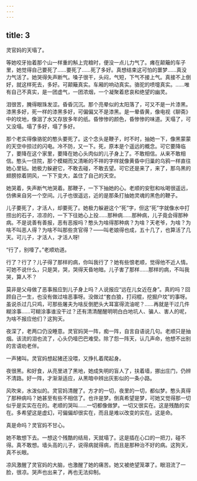 ```yaml
---
---
---
```

title: 3
---



灵官妈的天塌了。

等她咬牙抬着那个山一样重的斛上完粮时，便没一点儿力气了。瘫在颠簸的车子里，她觉得自己要死了……要死了……死了多好。真想结束这可怕的噩梦……真没力气活了。她哭得失声断气。嗓子很干，头闷，气短，下气不接上气。真接不上倒好，就这样死去，多好。可颠簸真实。车厢的响动真实。骆驼的喷嚏真实。……唯有自己不真实，是一团虚气，一团浓烟，一个凝聚着悲哀和绝望的幽灵。

泪很苦，腌得眼珠发涩。昏昏沉沉。那个亮晕似的太阳落了，可又不是一片漆黑。漆黑多好，死一样的漆黑多好，可偏偏又不是漆黑。是一晕昏黄，像电视《聊斋》中的坟地，像洇了水又存放多年的纸。昏惨惨的颜色，昏惨惨的味道。天塌了，可又没塌。塌了多好，塌了多好。

那个老实得像骆驼的憨头要死了。这个念头是鞭子，时不时，抽她一下，像黑蒙蒙的天空中掠过的闪电。冷不防，又一下。死，原本是个遥远的概念。可它要降临了，要降在这个家里，要降在她心头肉似的儿子身上了。不敢相信。从来不敢相信。憨头一住院，那个模糊而又清晰的不祥的字样就像黄昏中归巢的乌鸦一样直往她心里钻。她极力躲避它，不敢去碰，不敢去望。可它还是来了，来了，那乌黑的翅膀掠着阴风，一下下变大，盖住了自己的天空。

她哭着，失声断气地哭着。那鞭子，一下下抽她的心。老顺的安慰和吆喝很遥远，仿佛来自另一个空间。儿子也很遥远，近的是那条打抽她灵魂的黑色的鞭子。

儿子要死了，才活人，却要死了。她极力躲避这个“死”字，但这“死”字就像水中打捞出的石子，凉凉的，一下下往她心上投……那种病……那种病，儿子竟会得那种病。不是说善有善报，恶有恶报吗？憨头为啥得那种病？为啥？天老爷，为啥？为啥不叫恶人得？为啥不叫那些贪官得？——叫老娘得也成，五十几了，也算活了几天。可儿子，才活人，才活人呀!

“行了，别嚎了。”老顺劝道。

行了？行了？儿子得了那样的病，你叫我行了？她有些恨老顺，觉得他不近人情。可她不说什么，只是哭，哭，哭得天昏地暗。儿子害了那样……那样的病，不叫我哭，算人不？

莫非是父母做了恶事报应到儿子身上吗？人说报应“远在儿女近在身”。真的吗？回顾自己一生，也没有做过啥恶事呀。没做过“套白狼，打闷棍，挖掘户坟”的事呀。虽说杀过几只鸡，可那些屠夫为啥反倒肥头大耳富得流油呢？……再就是干过几件糊涂事……可糊涂事谁没干过？还有清清醒醒明明白白地坑人、骗人、害人的呢，为啥不报应他们？这狗天。

夜深了，老两口仍没睡意。灵官妈哭一阵，痴一阵，自言自语说几句。老顺只是抽烟。该流的泪也流了，心头仍噎巴巴难受。除了怨一阵天，认几声命，他想不出别的言语劝老伴。

一声猪叫。灵官妈想起猪还没喂，又挣扎着爬起身。

夜很黑。和好食，从亮里进了黑地，她成失明的盲人了，扶着墙，挪出庄门，仍辨不清路。好一阵，才渐渐适应，从黑暗中辨出灰影似的一条小路。

风吹来，水泼似的。灵官妈清醒了。方才的一切，夜里的一切，都似梦。憨头真得了那种病吗？她甚至有些不相信了。也许是梦。倒真希望是梦，可她又觉得那一切似乎是实实在在的。老顺的哭叫……一切都像做梦。一切又很实在。这是残酷的实在。多希望这是虚幻，可偏偏却很实在，而且是难以改变的实在。这是命。

真是命吗？灵官妈不甘心。

她不敢想下去。一想这个残酷的结局，天就塌了。这是插在心口的一把刀，碰不得。真不敢想。墙头高的儿子，说得病就得病，而且是那种治不好的病。这狗天，真不长眼。

凉风激醒了灵官妈的大脑，也激醒了她的痛苦。她又被绝望笼罩了。眼泪流了一脸，很凉。哭声也出来了，再也无法抑制。